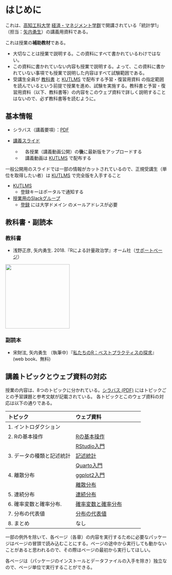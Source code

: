 # はじめに

これは、[高知工科大学](https://www.kochi-tech.ac.jp/) [経済・マネジメント学群](https://www.kochi-tech.ac.jp/academics/mng/)で開講されている「統計学1」（担当：[矢内勇生](https://yukiyanai.github.io/jp/)）の講義用資料である。


:::callout-warning
これは授業の**補助教材**である。

- 大切なことは授業で説明する。この資料にすべて書かれているわけではない。
- この資料に書かれていない内容も授業で説明する。よって、この資料に書かれていない事項でも授業で説明した内容はすべて試験範囲である。
- 受講生全員が [教科書](index.html#sec-textbook) と [KUTLMS](https://lms.kochi-tech.ac.jp/course/view.php?id=3195) で配布する予習・復習用資料 の指定範囲を読んでいるという前提で授業を進め、試験を実施する。教科書と予習・復習用資料（以下、教科書等）の内容をこのウェブ資料で詳しく説明することはないので、必ず教科書等を読むように。
:::

 
## 基本情報 {#sec-basicinfo}

-   シラバス（講義要項）：[PDF](https://yukiyanai.github.io/jp/classes/stat1/docs/syllabus-stat1_2023-1Q.pdf)

-   [講義スライド](https://drive.google.com/drive/folders/16qxZoX7a8GcxbmMmt5582_xd2vpcXiCi?usp=share_link)
    - 　各授業（講義動画公開）の**後**に最新版をアップロードする
    - 　講義動画は [KUTLMS](https://lms.kochi-tech.ac.jp/course/view.php?id=3195) で配布する
    
:::callout-warning
一般公開用のスライドでは一部の情報がカットされているので、正規受講生（単位を取得したい者）は [KUTLMS](https://lms.kochi-tech.ac.jp/course/view.php?id=3195) で完全版を入手すること
:::

-   [KUTLMS](https://lms.kochi-tech.ac.jp/course/view.php?id=3195)
    -   登録キーはポータルで通知する
-   [授業用のSlackグループ](https://kut-stat1-2023.slack.com)
    -   [登録](https://join.slack.com/t/kut-stat1-2023/signup) には大学ドメイン のメールアドレスが必要

## 教科書・副読本 {#sec-refs}

### 教科書 {#sec-textbook}

- 浅野正彦, 矢内勇生. 2018.『Rによる計量政治学』オーム社（[サポートページ](https://github.com/yukiyanai/quant-methods-R)）

![](https://yukiyanai.github.io/jp/textbooks/images/quant-methods-R-cover.png){fig-alt="Rによる計量政治学" width="200"}

### 副読本 {#sec-rn4e}

- 宋財泫, 矢内勇生 （執筆中）『[私たちのR：ベストプラクティスの探求](http://www.jaysong.net/RBook/)』(web book、無料) 


## 講義トピックとウェブ資料の対応 {#sec-topics}

授業の内容は、8つのトピックに分かれている。[シラバス (PDF)](https://yukiyanai.github.io/jp/classes/stat1/docs/syllabus-stat1_2023-1Q.pdf) にはトピックごとの予習課題と参考文献が記載されている。 各トピックとこのウェブ資料の対応は以下の通りである。

| トピック                          | ウェブ資料                               |
|:-----------------------------------|:-----------------------------------|
| 1\. イントロダクション            |                                          |
| 2\. Rの基本操作                   | [Rの基本操作](intro-to-R.html)           |
|                                   | [RStudio入門](intro-to-RStudio.html)     |
| 3\. データの種類と記述統計        | [記述統計](descriptive-stat.html)        |
|                                   | [Quarto入門](intro-to-quarto.html)       |
| 4\. 離散分布                      | [ggplot2入門](intro-to-ggplot2.html)      |
|                                   | [離散分布](discrete-distributions.html)  |
| 5\. 連続分布                      | [連続分布](continuous-distributions.html)|
| 6\. 確率変数と確率分布.           | [確率変数と確率分布](rv-n-dist.html)     |
| 7\. 分布の代表値                  | [分布の代表値](stat-dist.html)           |
| 8\. まとめ                        | なし                                     |

:::callout-warning
一部の例外を除いて、各ページ（各章）の内容を実行するために必要なパッケージはページの冒頭で読み込むことにする。ページの途中から実行しても動かないことがあると思われるので、その際はページの最初から実行してほしい。

各ページは（パッケージのインストールとデータファイルの入手を除き）独立なので、ページ単位で実行することができる。
:::
